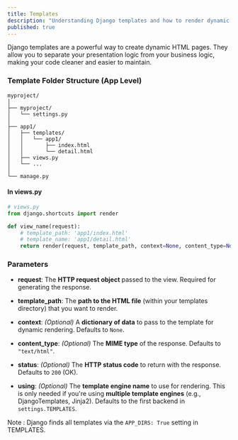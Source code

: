 ```yaml
---
title: Templates
description: "Understanding Django templates and how to render dynamic content"
published: true
---
```


Django templates are a powerful way to create dynamic HTML pages. They allow you to separate your presentation logic from your business logic, making your code cleaner and easier to maintain.

### Template Folder Structure (App Level)

```plaintext
myproject/
│
├── myproject/
│   └── settings.py
│
├── app1/
│   ├── templates/
│   │   └── app1/
│   │       ├── index.html
│   │       └── detail.html
│   ├── views.py
│   └── ...
│
└── manage.py
```

#### In views.py 

```python
# views.py
from django.shortcuts import render

def view_name(request):
    # template_path: 'app1/index.html'
    # template_name: 'app1/detail.html'
    return render(request, template_path, context=None, content_type=None, status=None, using=None)
```

### Parameters

- **request**: The **HTTP request object** passed to the view. Required for generating the response.

- **template_path**: The **path to the HTML file** (within your templates directory) that you want to render.

- **context**: *(Optional)* A **dictionary of data** to pass to the template for dynamic rendering. Defaults to `None`.

- **content_type**: *(Optional)* The **MIME type** of the response. Defaults to `"text/html"`.

- **status**: *(Optional)* The **HTTP status code** to return with the response. Defaults to `200` (OK).

- **using**: *(Optional)* The **template engine name** to use for rendering. This is only needed if you're using **multiple template engines** (e.g., DjangoTemplates, Jinja2). Defaults to the first backend in `settings.TEMPLATES`.

Note : Django finds all templates via the `APP_DIRS: True` setting in TEMPLATES.
